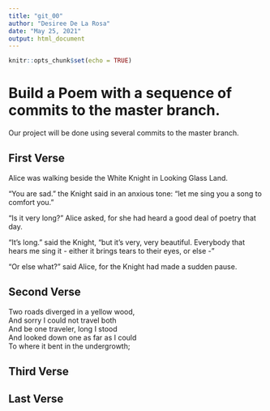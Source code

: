 ```yaml
---
title: "git_00"
author: "Desiree De La Rosa"
date: "May 25, 2021"
output: html_document
---
```


```r
knitr::opts_chunk$set(echo = TRUE)
```
# Build a Poem with a sequence of commits to the master branch.
Our project will be done using several commits to the master branch.
<!-- Do not modify or change any text in "!--" bracketed areas such as this --- these are instructions to
you, if you change any of this the git program will notice it and compromise your git merging strategy !-->

## First Verse 
<!--Put the first five lines of a poem by Lewis Carrol in this section!-->
Alice was walking beside the White Knight in Looking Glass Land.

"You are sad." the Knight said in an anxious tone: "let me sing you a song to comfort you."

"Is it very long?" Alice asked, for she had heard a good deal of poetry that day.

"It's long." said the Knight, "but it's very, very beautiful. Everybody that hears me sing it -
either it brings tears to their eyes, or else -"

"Or else what?" said Alice, for the Knight had made a sudden pause.

## Second Verse
<!--Put the first five lines of a poem by Robert Frost here!-->Two roads diverged in a yellow wood,  
And sorry I could not travel both  
And be one traveler, long I stood  
And looked down one as far as I could  
To where it bent in the undergrowth;  

## Third Verse
<!--Put the first two verses of The Walrus and the Carpenter here!-->

## Last Verse
<!--Put a short poem of your choice 8-20 lines,here!-->
